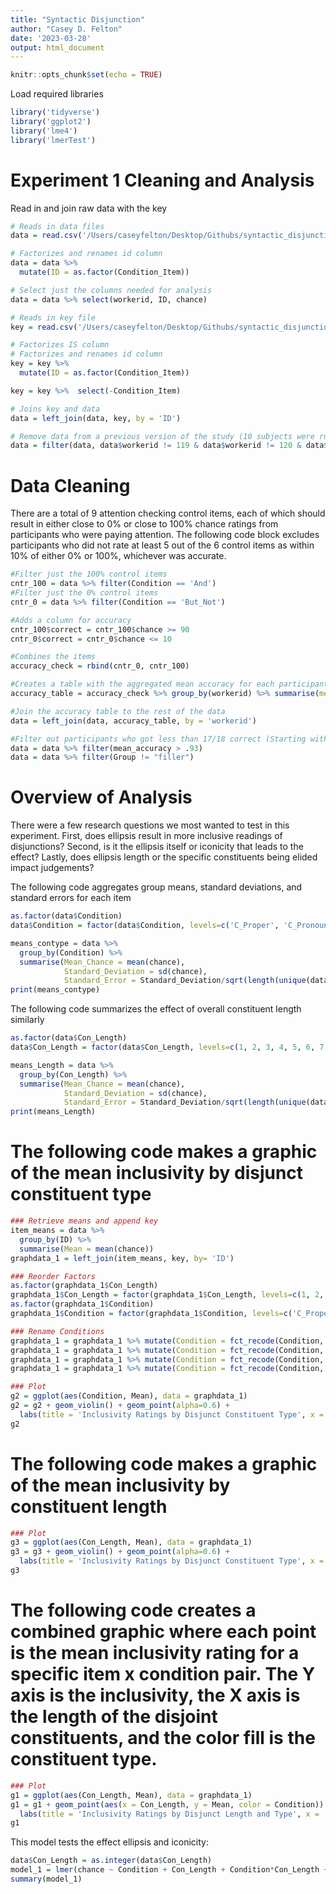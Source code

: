 ```yaml
---
title: "Syntactic Disjunction"
author: "Casey D. Felton"
date: '2023-03-28'
output: html_document
---
```


```r
knitr::opts_chunk$set(echo = TRUE)

```

Load required libraries
```r
library('tidyverse')
library('ggplot2')
library('lme4')
library('lmerTest')
```


# Experiment 1 Cleaning and Analysis
Read in and join raw data with the key
```r
# Reads in data files
data = read.csv('/Users/caseyfelton/Desktop/Githubs/syntactic_disjunction_html/Analysis/Data/Real Data/full_collection.csv')

# Factorizes and renames id column
data = data %>% 
  mutate(ID = as.factor(Condition_Item))

# Select just the columns needed for analysis
data = data %>% select(workerid, ID, chance)

# Reads in key file
key = read.csv('/Users/caseyfelton/Desktop/Githubs/syntactic_disjunction_html/Analysis/Resources/new_key.csv')

# Factorizes IS column
# Factorizes and renames id column
key = key %>% 
  mutate(ID = as.factor(Condition_Item))

key = key %>%  select(-Condition_Item)

# Joins key and data
data = left_join(data, key, by = 'ID')

# Remove data from a previous version of the study (10 subjects were run, workerids 119-128) (Additionally, one trial run (wokerid 133) was run on the real data on 11/12, all 100% so it will be excluded by the attention check in the next code chunk.)
data = filter(data, data$workerid != 119 & data$workerid != 120 & data$workerid != 121 & data$workerid != 122 & data$workerid !=  123 & data$workerid != 124 & data$workerid !=  125 & data$workerid !=126 & data$workerid != 127 & data$workerid !=  128)
```


# Data Cleaning
There are a total of 9 attention checking control items, each of which should result in either close to 0% or close to 100% chance ratings from participants who were paying attention. The following code block excludes participants who did not rate at least 5 out of the 6 control items as within 10% of either 0% or 100%, whichever was accurate. 
```r
#Filter just the 100% control items
cntr_100 = data %>% filter(Condition == 'And')
#Filter just the 0% control items
cntr_0 = data %>% filter(Condition == 'But_Not')

#Adds a column for accuracy
cntr_100$correct = cntr_100$chance >= 90
cntr_0$correct = cntr_0$chance <= 10

#Combines the items
accuracy_check = rbind(cntr_0, cntr_100)

#Creates a table with the aggregated mean accuracy for each participant
accuracy_table = accuracy_check %>% group_by(workerid) %>% summarise(mean_accuracy = mean(correct))

#Join the accuracy table to the rest of the data
data = left_join(data, accuracy_table, by = 'workerid')

#Filter out participants who got less than 17/18 correct (Starting with 60 real + 1 beta test, the beta and 14 others are excluded, leaving 46)
data = data %>% filter(mean_accuracy > .93)
data = data %>% filter(Group != "filler")
```

# Overview of Analysis
There were a few research questions we most wanted to test in this experiment. First, does ellipsis result in more inclusive readings of disjunctions? Second, is it the ellipsis itself or iconicity that leads to the effect? Lastly, does ellipsis length or the specific constituents being elided impact judgements?

The following code aggregates group means, standard deviations, and standard errors for each item
```r
as.factor(data$Condition)
data$Condition = factor(data$Condition, levels=c('C_Proper', 'C_Pronoun', 'VP', 'NP'))

means_contype = data %>% 
  group_by(Condition) %>% 
  summarise(Mean_Chance = mean(chance),
            Standard_Deviation = sd(chance),
            Standard_Error = Standard_Deviation/sqrt(length(unique(data$workerid))))
print(means_contype)
```

The following code summarizes the effect of overall constituent length similarly
```r
as.factor(data$Con_Length)
data$Con_Length = factor(data$Con_Length, levels=c(1, 2, 3, 4, 5, 6, 7, 8, 9, 10))

means_Length = data %>% 
  group_by(Con_Length) %>% 
  summarise(Mean_Chance = mean(chance),
            Standard_Deviation = sd(chance),
            Standard_Error = Standard_Deviation/sqrt(length(unique(data$workerid))))
print(means_Length)
```
# The following code makes a graphic of the mean inclusivity by disjunct constituent type
```r
### Retrieve means and append key
item_means = data %>% 
  group_by(ID) %>% 
  summarise(Mean = mean(chance))
graphdata_1 = left_join(item_means, key, by= 'ID')

### Reorder Factors 
as.factor(graphdata_1$Con_Length)
graphdata_1$Con_Length = factor(graphdata_1$Con_Length, levels=c(1, 2, 3, 4, 5, 6, 7, 8, 9, 10))
as.factor(graphdata_1$Condition)
graphdata_1$Condition = factor(graphdata_1$Condition, levels=c('C_Proper', 'C_Pronoun', 'VP', 'NP'))

### Rename Conditions
graphdata_1 = graphdata_1 %>% mutate(Condition = fct_recode(Condition, 'Clause with Proper Name' = 'C_Proper'))
graphdata_1 = graphdata_1 %>% mutate(Condition = fct_recode(Condition, 'Clause with Pronoun' = 'C_Pronoun'))
graphdata_1 = graphdata_1 %>% mutate(Condition = fct_recode(Condition, 'Verb Phrase' = 'VP'))
graphdata_1 = graphdata_1 %>% mutate(Condition = fct_recode(Condition, 'Noun Phrase' = 'NP'))

### Plot
g2 = ggplot(aes(Condition, Mean), data = graphdata_1)
g2 = g2 + geom_violin() + geom_point(alpha=0.6) +
  labs(title = 'Inclusivity Ratings by Disjunct Constituent Type', x = 'Constituent Type', y = 'Mean Inclusivity Ratings (%)') + theme_bw()
g2
```
# The following code makes a graphic of the mean inclusivity by constituent length
```r
### Plot
g3 = ggplot(aes(Con_Length, Mean), data = graphdata_1)
g3 = g3 + geom_violin() + geom_point(alpha=0.6) +
  labs(title = 'Inclusivity Ratings by Disjunct Constituent Type', x = 'Constituent Length (# of words)', y = 'Mean Inclusivity Ratings (%)') + theme_bw()
g3
```


# The following code creates a combined graphic where each point is the mean inclusivity rating for a specific item x condition pair. The Y axis is the inclusivity, the X axis is the length of the disjoint constituents, and the color fill is the constituent type.
```r
### Plot
g1 = ggplot(aes(Con_Length, Mean), data = graphdata_1)
g1 = g1 + geom_point(aes(x = Con_Length, y = Mean, color = Condition)) +
  labs(title = 'Inclusivity Ratings by Disjunct Length and Type', x = 'Disjunct Length', y = 'Mean Inclusivity Ratings (%)', color = 'Disjunct Constituent Type') + theme_bw()
g1
```



This model tests the effect ellipsis and iconicity:
```r
data$Con_Length = as.integer(data$Con_Length)
model_1 = lmer(chance ~ Condition + Con_Length + Condition*Con_Length + (1 + Item|workerid) + (1|Item), data = data)
summary(model_1)
```

